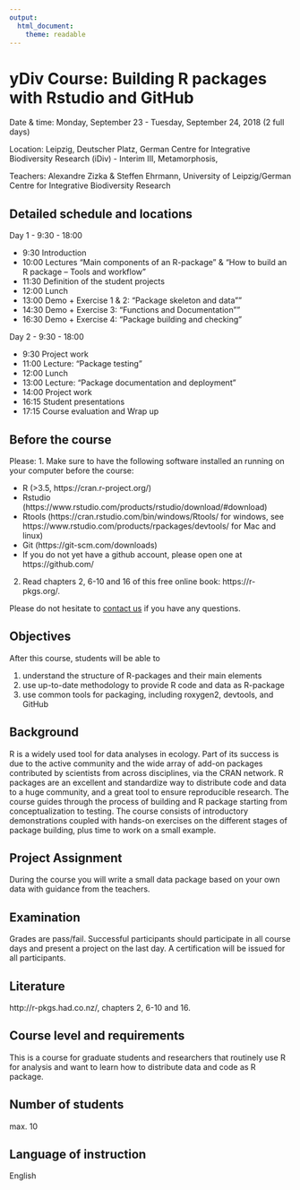 ```yaml
---
output: 
  html_document:
    theme: readable
---
```


# yDiv Course: Building R packages with Rstudio and GitHub

Date & time: Monday, September 23 - Tuesday, September 24, 2018 (2 full days)

Location: Leipzig, Deutscher Platz, German Centre for Integrative Biodiversity Research (iDiv) - Interim III, Metamorphosis, 

Teachers: Alexandre Zizka & Steffen Ehrmann, University of Leipzig/German Centre for Integrative Biodiversity Research  


## Detailed schedule and locations
Day 1 - 9:30 - 18:00

* 9:30 Introduction
* 10:00 Lectures "Main components of an R-package" & "How to build an R package – Tools and workflow"
* 11:30 Definition of the student projects
* 12:00 Lunch
* 13:00 Demo + Exercise 1 & 2: "Package skeleton and data""
* 14:30 Demo + Exercise 3: "Functions and Documentation""
* 16:30 Demo + Exercise 4: "Package building and checking"

Day 2 - 9:30 - 18:00

* 9:30 Project work
* 11:00 Lecture: "Package testing"
* 12:00 Lunch
* 13:00 Lecture: "Package documentation and deployment"
* 14:00 Project work
* 16:15 Student presentations
* 17:15 Course evaluation and Wrap up

## Before the course
Please:
1. Make sure to have the following software installed an running on your computer before the course:

*	R (>3.5, https://cran.r-project.org/) 
*	Rstudio (https://www.rstudio.com/products/rstudio/download/#download)
*	Rtools (https://cran.rstudio.com/bin/windows/Rtools/ for windows, see https://www.rstudio.com/products/rpackages/devtools/ for Mac and linux)
*	Git (https://git-scm.com/downloads)
*	If you do not yet have a github account, please open one at https://github.com/

2. Read chapters 2, 6-10 and 16 of this free online book: https://r-pkgs.org/. 

Please do not hesitate to [contact us](mailto:zizka.alexander@gmail.com) if you have any questions.


## Objectives
After this course, students will be able to

1. understand the structure of R-packages and their main elements	
2. use up-to-date methodology to provide R code and data as R-package
3. use common tools for packaging, including roxygen2, devtools, and GitHub


## Background
R is a widely used tool for data analyses in ecology. Part of its success is due to the active community and the wide array of add-on packages contributed by scientists from across disciplines, via the CRAN network. R packages are an excellent and standardize way to distribute code and data to a huge community, and a great tool to ensure reproducible research. The course guides through the process of building and R package starting from conceptualization to testing. The course consists of introductory demonstrations coupled with hands-on exercises on the different stages of package building, plus time to work on a small example.


## Project Assignment
During the course you will write a small data package based on your own data with guidance from the teachers.


## Examination
Grades are pass/fail. Successful participants should participate in all course days and present a project on the last day. A certification will be issued for all participants.


## Literature
http://r-pkgs.had.co.nz/, chapters 2, 6-10 and 16.


## Course level and requirements
This is a course for graduate students and researchers that routinely use R for analysis and want to learn how to distribute data and code as R package.


## Number of students
max. 10


## Language of instruction
English